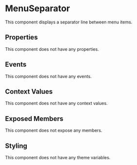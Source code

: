 
# MenuSeparator

This component displays a separator line between menu items.

## Properties

This component does not have any properties.

## Events

This component does not have any events.

## Context Values

This component does not have any context values.

## Exposed Members

This component does not expose any members.

## Styling

This component does not have any theme variables.

